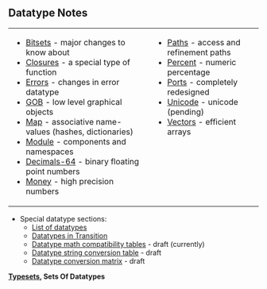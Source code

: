 
==Datatype Notes==
<TABLE><TR><TD VALIGN=TOP>
*[[Bitsets]] - major changes to know about
*[[Closures]] - a special type of function
*[[Errors]] - changes in error datatype
*[[GOB]] - low level graphical objects
*[[Map]] - associative name-values (hashes, dictionaries)
*[[Module]] - components and namespaces
*[[Decimals-64]] - binary floating point numbers
*[[Money]] - high precision numbers
</TD><TD VALIGN=TOP>
*[[Paths]] - access and refinement paths
*[[Percent]] - numeric percentage
*[[Ports]] - completely redesigned
*[[Unicode]] - unicode (pending)
*[[Vectors]] - efficient arrays
</TD></TR></TABLE>
*Special datatype sections:
**[[datatypes|List of datatypes]]
**[[Datatypes in Transition]]
**[[Datatype math compatibility tables]] - draft (currently)
**[[Datatype string conversion table]] - draft
**[[Datatype conversion matrix]] - draft

'''[[Typesets]], Sets Of Datatypes'''